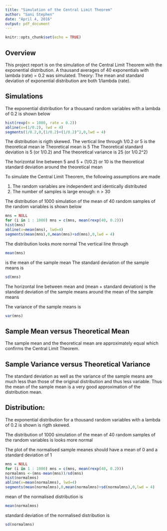 ---
title: "Simulation of the Central Limit Theorem"
author: "Sani Stephen"
date: "April 4, 2016"
output: pdf_document
---

```{r setup, include=FALSE}
knitr::opts_chunk$set(echo = TRUE)
```

## Overview
This project report is on the simulation of the Central Limit Theorem with the exponential distribution. 
A thausand averages of 40 exponentials with lambda (rate) = 0.2 was simulated.
Theory: The mean and standard deviation of exponential distribution are both 1/lambda (rate).

## Simulations
The exponential distribution for a thousand random variables with a lambda of 0.2 is shown below
```{r}
hist(rexp(n = 1000, rate = 0.2))
abline(v=(1/0.2), lwd = 4)
segments(1/0.2,0,(1/0.2)+(1/0.2)^2,0,lwd = 4)
```

The distribution is rigth skewed.
The vertical line through 1/0.2 or 5 is the theoretical mean ie Theoretical mean is 5
The Theoretical standard deviation is 5 (or 1/0.2) and 
The theoretical variance is 25 (or 1/0.2^2)


The horizontal line between 5  and 5 + (1/0.2) or 10 is the theoretical standard deviation around the theoretical mean


To simulate the Central Limit Theorem, the following assumptions are made

1. The random variables are independent and identically distributed
2. The number of samples is large enough: n > 30
        

The distribution of 1000 simulation of the mean of 40 random samples of the random variables is shown below
```{r}
mns = NULL
for (i in 1 : 1000) mns = c(mns, mean(rexp(40, 0.2)))
hist(mns)
abline(v=mean(mns), lwd=4)
segments(mean(mns),0,mean(mns)+sd(mns),0,lwd = 4)
```

The distribution looks more normal
The vertical line through 
```{r}
mean(mns)
``` 

is the mean of the sample mean
The standard deviation of the sample means is
```{r}
sd(mns)
```

The horizontal line between mean  and (mean + standard deviation) is the standard deviation of the sample means around the mean of the sample means

The variance of the sample means is
```{r}
var(mns)
```

## Sample Mean versus Theoretical Mean
The sample mean and the theoretical mean are approximately equal which confirms the Central Limit Theorem.

## Sample Variance versus Theoretical Variance
The standard deviation as well as the variance of the sample means are much less than those of the original distribution and thus less variable. Thus the mean of the sample mean is a very good approximation of the distribution mean.

## Distribution:
The exponential distribution for a thousand random variables with a lambda of 0.2 is shown is rigth skewed.

The distribution of 1000 simulation of the mean of 40 random samples of the random variables is looks more normal

The plot of the normalised sample meanes should have a mean of 0 and a standard deviation of 1

```{r}
mns = NULL
for (i in 1 : 1000) mns = c(mns, mean(rexp(40, 0.2)))
normalmns <-(mns-mean(mns))/sd(mns)
hist(normalmns)
abline(v=mean(normalmns), lwd=4)
segments(mean(normalmns),0,mean(normalmns)+sd(normalmns),0,lwd = 4)
```

mean of the normalised distribution is
```{r}
mean(normalmns)
```

standard deviation of the normalised distribution is
```{r}
sd(normalmns)
```


